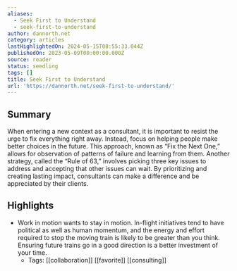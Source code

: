 ```yaml
---
aliases:
  - Seek First to Understand
  - seek-first-to-understand
author: dannorth.net
category: articles
lastHighlightedOn: 2024-05-15T08:55:33.044Z
publishedOn: 2023-05-09T00:00:00.000Z
source: reader
status: seedling
tags: []
title: Seek First to Understand
url: 'https://dannorth.net/seek-first-to-understand/'
---
```

## Summary

When entering a new context as a consultant, it is important to resist the urge to fix everything right away. Instead, focus on helping people make better choices in the future. This approach, known as “Fix the Next One,” allows for observation of patterns of failure and learning from them. Another strategy, called the “Rule of 63,” involves picking three key issues to address and accepting that other issues can wait. By prioritizing and creating lasting impact, consultants can make a difference and be appreciated by their clients.

## Highlights

- Work in motion wants to stay in motion. In-flight initiatives tend to have political as well as human momentum, and the energy and effort required to stop the moving train is likely to be greater than you think. Ensuring future trains go in a good direction is a better investment of your time.
    - Tags: [[collaboration]] [[favorite]] [[consulting]]
